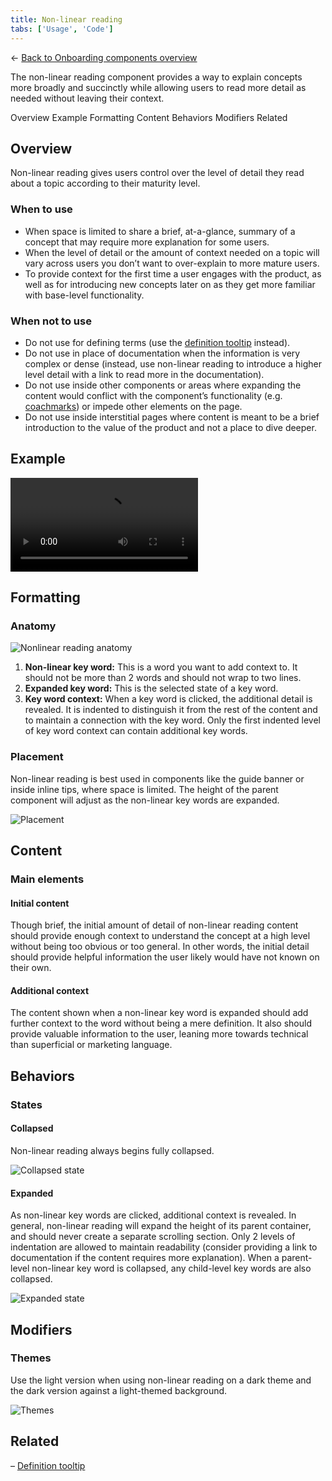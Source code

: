 ```yaml
---
title: Non-linear reading
tabs: ['Usage', 'Code']
---
```


← [Back to Onboarding components overview](/components/onboarding/overview#carbon-components)

<PageDescription>

The non-linear reading component provides a way to explain concepts more broadly and succinctly while allowing users to read more 
detail as needed without leaving their context. 

</PageDescription>

<AnchorLinks>
   <AnchorLink>Overview</AnchorLink>
   <AnchorLink>Example</AnchorLink>
   <AnchorLink>Formatting</AnchorLink>
   <AnchorLink>Content</AnchorLink>
   <AnchorLink>Behaviors</AnchorLink>
   <AnchorLink>Modifiers</AnchorLink>
   <AnchorLink>Related</AnchorLink>
</AnchorLinks>


## Overview

Non-linear reading gives users control over the level of detail they read about a topic according to their maturity level. 

### When to use

- When space is limited to share a brief, at-a-glance, summary of a concept that may require more explanation for some users.
- When the level of detail or the amount of context needed on a topic will vary across users you don’t want to over-explain to 
more mature users. 
- To provide context for the first time a user engages with the product, as well as for introducing new concepts later on as they 
get more familiar with base-level functionality. 

### When not to use

- Do not use for defining terms (use the [definition tooltip](https://carbondesignsystem.com/components/tooltip/usage/) instead).
- Do not use in place of documentation when the information is very complex or dense 
(instead, use non-linear reading to introduce a higher level detail with a link to 
read more in the documentation). 
- Do not use inside other components or areas where expanding the content would conflict with the component’s 
functionality (e.g. [coachmarks](/novice-to-pro/components/coachmark/usage)) or impede other 
elements on the page. 
- Do not use inside interstitial pages where content is meant to be a brief introduction to the value of the 
product and not a place to dive deeper. 


## Example

<Row>
<Column colMd={12} colLg={12}>

<Video src="images/nonlinear-reading-01.mp4" autoPlay loop>
    <track kind="captions" src="images/nonlinear-reading-01.mp4" />
</Video>

</Column>
</Row>


## Formatting

### Anatomy

<Row>
<Column colMd={8} colLg={8}>

![Nonlinear reading anatomy](images/nonlinear-reading-02.png)

</Column>
</Row>

1. **Non-linear key word:** This is a word you want to add context to. It should not be more than 2 words and should not wrap to 
two lines.
2. **Expanded key word:** This is the selected state of a key word.
3. **Key word context:** When a key word is clicked, the additional detail is revealed. It is indented to distinguish 
it from the rest of the content and to maintain a connection with the key word. Only the first indented level of key word context can contain 
additional key words.

### Placement

Non-linear reading is best used in components like the guide banner or inside inline tips, where space is limited. The height of the parent 
component will adjust as the non-linear key words are expanded.

<Row>
<Column colMd={12} colLg={12}>

![Placement](images/nonlinear-reading-03.png)

</Column>
</Row>


## Content

### Main elements

#### Initial content

Though brief, the initial amount of detail of non-linear reading content should provide enough context to understand the concept at 
a high level without being too obvious or too general. In other words, the initial detail should provide helpful information the 
user likely would have not known on their own. 

#### Additional context

The content shown when a non-linear key word is expanded should add further context to the word without being a mere definition. It 
also should provide valuable information to the user, leaning more towards technical than superficial or marketing language.


## Behaviors

### States

#### Collapsed

Non-linear reading always begins fully collapsed.

<Row>
<Column colMd={12} colLg={12}>

![Collapsed state](images/nonlinear-reading-04.png)

</Column>
</Row>

#### Expanded

As non-linear key words are clicked, additional context is revealed. In general, non-linear reading will expand the height of its 
parent container, and should never create a separate scrolling section. Only 2 levels of indentation are allowed to maintain 
readability (consider providing a link to documentation if the content requires more explanation). When a parent-level non-linear 
key word is collapsed, any child-level key words are also collapsed.

<Row>
<Column colMd={12} colLg={12}>

![Expanded state](images/nonlinear-reading-05.png)

</Column>
</Row>


## Modifiers

### Themes

Use the light version when using non-linear reading on a dark theme and the dark version against a light-themed background. 

<Row>
<Column colMd={8} colLg={8}>

![Themes](images/nonlinear-reading-06.png)

</Column>
</Row>

## Related

– [Definition tooltip](https://carbondesignsystem.com/components/tooltip/usage/#definition-tooltip)
